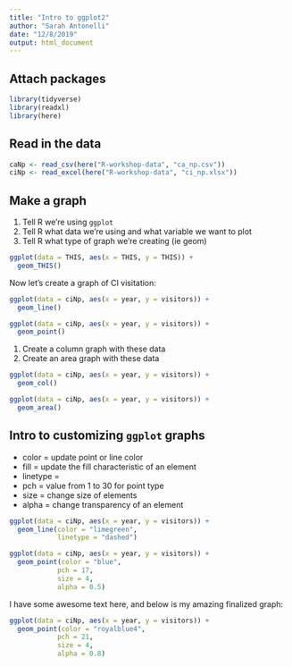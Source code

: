 ```yaml
---
title: "Intro to ggplot2"
author: "Sarah Antonelli"
date: "12/8/2019"
output: html_document
---
```


## Attach packages

```r
library(tidyverse)
library(readxl)
library(here)
```

## Read in the data

```r
caNp <- read_csv(here("R-workshop-data", "ca_np.csv"))
ciNp <- read_excel(here("R-workshop-data", "ci_np.xlsx"))
```

## Make a graph

1. Tell R we're using `ggplot`
2. Tell R what data we're using and what variable we want to plot
3. Tell R what type of graph we're creating (ie geom)

```r
ggplot(data = THIS, aes(x = THIS, y = THIS)) +
  geom_THIS()
```

Now let's create a graph of CI visitation:
```r
ggplot(data = ciNp, aes(x = year, y = visitors)) +
  geom_line()
```

```r
ggplot(data = ciNp, aes(x = year, y = visitors)) +
  geom_point()
```

1. Create a column graph with these data
2. Create an area graph with these data
```r
ggplot(data = ciNp, aes(x = year, y = visitors)) +
  geom_col()
```

```r
ggplot(data = ciNp, aes(x = year, y = visitors)) +
  geom_area()
```

## Intro to customizing `ggplot` graphs

- color = update point or line color
- fill = update the fill characteristic of an element
- linetype = 
- pch = value from 1 to 30 for point type
- size = change size of elements
- alpha = change transparency of an element

```r
ggplot(data = ciNp, aes(x = year, y = visitors)) +
  geom_line(color = "limegreen",
            linetype = "dashed")
```

```r
ggplot(data = ciNp, aes(x = year, y = visitors)) +
  geom_point(color = "blue",
            pch = 17,
            size = 4,
            alpha = 0.5)
```

I have some awesome text here, and below is my amazing finalized graph:

```r
ggplot(data = ciNp, aes(x = year, y = visitors)) +
  geom_point(color = "royalblue4",
            pch = 21,
            size = 4,
            alpha = 0.8)
```
